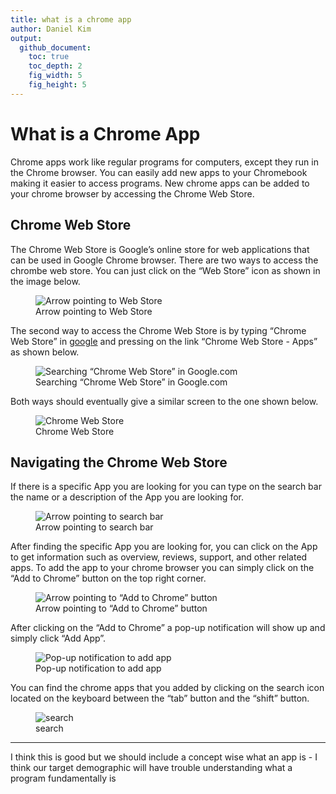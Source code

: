 ```yaml
---
title: what is a chrome app
author: Daniel Kim
output:
  github_document:
    toc: true
    toc_depth: 2
    fig_width: 5
    fig_height: 5
---
```


# What is a Chrome App

Chrome apps work like regular programs for computers, except they run in the Chrome browser. You can easily add new apps to your Chromebook making it easier to access programs. New chrome apps can be added to your chrome browser by accessing the Chrome Web Store.

## Chrome Web Store

The Chrome Web Store is Google's online store for web applications that can be used in Google Chrome browser. There are two ways to access the chrombe web store. You can just click on the "Web Store" icon as shown in the image below.

![Arrow pointing to Web Store](https://user-images.githubusercontent.com/19320775/26955779-043712b4-4c87-11e7-9bf0-0b5a2b9e752c.png)

The second way to access the Chrome Web Store is by typing "Chrome Web Store" in [google](https://www.google.com/) and pressing on the link "Chrome Web Store - Apps" as shown below.

![Searching "Chrome Web Store" in Google.com](https://user-images.githubusercontent.com/19320775/26956472-eea2d528-4c8b-11e7-86b8-161f34269ccf.png)

Both ways should eventually give a similar screen to the one shown below.

![Chrome Web Store](https://user-images.githubusercontent.com/19320775/26956578-c51d655a-4c8c-11e7-87b9-ba8fb4cd675f.png)

## Navigating the Chrome Web Store

If there is a specific App you are looking for you can type on the search bar the name or a description of the App you are looking for.

![Arrow pointing to search bar](https://user-images.githubusercontent.com/19320775/26956855-ee57947a-4c8e-11e7-8e2c-3ae43c1d1621.png)

After finding the specific App you are looking for, you can click on the App to get information such as overview, reviews, support, and other related apps. To add the app to your chrome browser you can simply click on the "Add to Chrome" button on the top right corner. 

![Arrow pointing to "Add to Chrome" button](https://user-images.githubusercontent.com/19320775/26957248-baaad580-4c91-11e7-9ecd-3f516c4f7068.png)

After clicking on the "Add to Chrome" a pop-up notification will show up and simply click "Add App".

![Pop-up notification to add app](https://user-images.githubusercontent.com/19320775/26957281-fbe1804e-4c91-11e7-9017-da663fb46c1a.png)

You can find the chrome apps that you added by clicking on the search icon located on the keyboard between the "tab" button and the "shift" button.

![search](https://user-images.githubusercontent.com/19320775/26958063-9ac23fc4-4c96-11e7-954e-2ec51339af3a.jpg)

-----------------------------------------------------------------------------------------------------------------------

I think this is good but we should include a concept wise what an app is - I think our target demographic will have trouble understanding what a program fundamentally is
